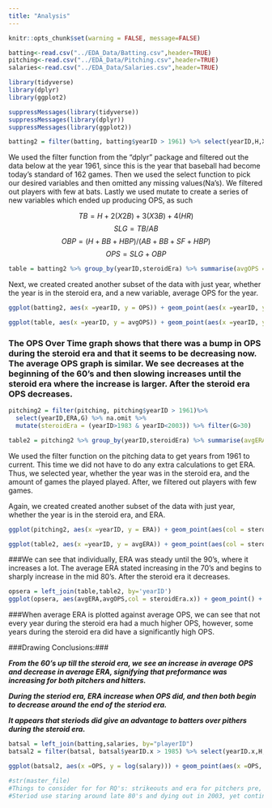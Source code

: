 ```yaml
---
title: "Analysis"
---
```

```r
knitr::opts_chunk$set(warning = FALSE, message=FALSE)
```

```r

batting<-read.csv("../EDA_Data/Batting.csv",header=TRUE)
pitching<-read.csv("../EDA_Data/Pitching.csv",header=TRUE)
salaries<-read.csv("../EDA_Data/Salaries.csv",header=TRUE)

library(tidyverse)
library(dplyr)
library(ggplot2)

suppressMessages(library(tidyverse))
suppressMessages(library(dplyr))
suppressMessages(library(ggplot2))

```

```r
batting2 = filter(batting, batting$yearID > 1961) %>% select(yearID,H,X2B,X3B,HR,AB,BB,HBP,SF) %>% na.omit() %>% mutate(TB = H+2*X2B+(3*X3B)+(4*HR)) %>% mutate(SLG = TB/AB) %>% na.omit() %>% mutate(OBP = (H + BB + HBP)/(AB + BB + SF + HBP)) %>% mutate(OPS = SLG + OBP) %>% mutate(steroidEra = (yearID>1983 & yearID<2003)) %>% filter(AB>160)
```

  We used the filter function from the "dplyr" package and filtered out the data below at the year 1961, since this is the year that baseball had become today's standard of 162 games. Then we used the select function to pick our desired variables and then omitted any missing values(Na's). We filtered out players with few at bats. Lastly we used mutate to create a series of new variables which ended up producing OPS, as such 
 
 $$TB=H+2(X2B)+3(X3B)+4(HR)$$  $$ SLG=TB/AB $$  $$OBP=(H+BB+HBP)/(AB +BB+SF+HBP) $$  $$OPS=SLG+OBP $$


```r
table = batting2 %>% group_by(yearID,steroidEra) %>% summarise(avgOPS = mean(OPS))

```

Next, we created created another subset of the data with just year, whether the year is in the steroid era, and a new variable, average OPS for the year. 


```r
ggplot(batting2, aes(x =yearID, y = OPS)) + geom_point(aes(x =yearID, y = OPS ,col=steroidEra)) + geom_smooth(se=FALSE) + ggtitle("OPS Over Time") + xlab("Year") + ylab("OPS") + scale_color_discrete(name='Steroid Era') + theme_minimal() +  scale_color_manual(name= "Era",labels=c("Non-Steroid Era","Steroid Era"),values = c("green","red")) + theme_bw() 

ggplot(table, aes(x =yearID, y = avgOPS)) + geom_point(aes(x =yearID, y = avgOPS ,col=steroidEra)) + geom_smooth(se=FALSE) + ggtitle("Average OPS Over Time") + xlab("Year") + ylab("Average OPS") + scale_color_manual(name= "Era",labels=c("Non-Steroid Era","Steroid Era"),values = c("green","red")) + theme_bw() 
```

### The OPS Over Time graph shows that there was a bump in OPS during the steroid era and that it seems to be decreasing now. The average OPS graph is similar. We see  decreases at the beginning of the 60's and then slowing increases until the steroid era where the increase is larger. After the steroid era OPS decreases.  

 
```r
pitching2 = filter(pitching, pitching$yearID > 1961)%>%
  select(yearID,ERA,G) %>% na.omit %>%
  mutate(steroidEra = (yearID>1983 & yearID<2003)) %>% filter(G>30)

table2 = pitching2 %>% group_by(yearID,steroidEra) %>% summarise(avgERA = mean(ERA))

```

We used the filter function on the pitching data to get years from 1961 to current. This time we did not have to do any extra calculations to get ERA. Thus, we selected year, whether the year was in the steroid era, and the amount of games the played played. After, we filtered out players with few games. 

Again, we created created another subset of the data with just year, whether the year is in the steroid era, and ERA.


```r
ggplot(pitching2, aes(x =yearID, y = ERA)) + geom_point(aes(col = steroidEra)) + geom_smooth(se=TRUE) + ggtitle("ERA Over Time") + xlab("Year") + ylab("Average ERA") + scale_color_discrete(name='Steroid Era') + theme_minimal() +  scale_color_manual(name= "Era",labels=c("Non-Steroid Era","Steroid Era"),values = c("green","red")) + theme_bw() 

ggplot(table2, aes(x =yearID, y = avgERA)) + geom_point(aes(col = steroidEra)) + geom_smooth(se=FALSE) + ggtitle("Average ERA Over Time") + xlab("Year") + ylab("Average ERA") + scale_color_discrete(name='Steroid Era') + scale_color_manual(name= "Era",labels=c("Non-Steroid Era","Steroid Era"),values = c("green","red")) + theme_bw() 

```

###We can see that individually, ERA was steady until the 90's, where it increases a lot. The average ERA stated increasing in the 70's and begins to sharply increase in the mid 80's. After the steroid era it decreases. 

```r
opsera = left_join(table,table2, by='yearID')
ggplot(opsera, aes(avgERA,avgOPS,col = steroidEra.x)) + geom_point() + geom_smooth(se=FALSE) +  scale_color_manual(name= "Era",labels=c("Non-Steroid Era","Steroid Era"),values = c("green","red")) + theme_bw() + xlab("Average ERA") + ylab("Average OPS")
```

###When average ERA is plotted against average OPS, we can see that not every year during the steroid era had a much higher OPS, however, some years during the steroid era did have a significantly high OPS. 

###Drawing Conclusions:### 

*__From the 60's up till the steroid era, we see an increase in average OPS and decrease in average ERA, signifying that preformance was increasing for both pitchers and hitters.__* 

*__During the steriod era, ERA increase when OPS did, and then both begin to decrease around the end of the steriod era.__*

*__It appears that steriods did give an advantage to batters over pithers during the steroid era.__*


```r
batsal = left_join(batting,salaries, by="playerID")
batsal2 = filter(batsal, batsal$yearID.x > 1985) %>% select(yearID.x,H,X2B,X3B,HR,AB,BB,HBP,SF,salary,teamID.x) %>% na.omit() %>% mutate(TB = H+2*X2B+(3*X3B)+(4*HR)) %>% mutate(SLG = TB/AB) %>% na.omit() %>% mutate(OBP = (H + BB + HBP)/(AB + BB + SF + HBP)) %>% mutate(OPS = SLG + OBP) %>% mutate(steroidEra = (yearID.x>1983 & yearID.x<2003))

ggplot(batsal2, aes(x =OPS, y = log(salary))) + geom_point(aes(x =OPS, y = log(salary), col = steroidEra)) + geom_smooth(se=FALSE)

```




```r
#str(master_file)
#Things to consider for for RQ's: strikeouts and era for pitchers pre, during and post(steriod use).....also obp and batting average for hitters pre, during and post.
#Steriod use staring around late 80's and dying out in 2003, yet continuing to see suspensions to this day for steriods.
```




